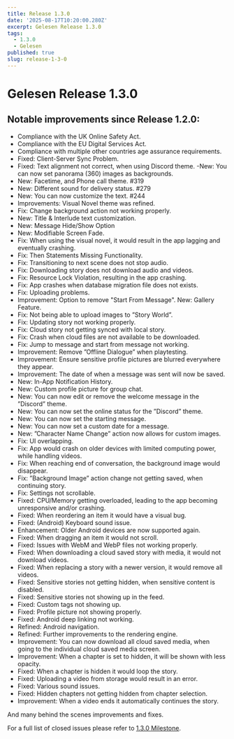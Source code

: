 ```yaml
---
title: Release 1.3.0
date: '2025-08-17T10:20:00.280Z'
excerpt: Gelesen Release 1.3.0
tags:
  - 1.3.0
  - Gelesen
published: true
slug: release-1-3-0
---
```

# Gelesen Release 1.3.0

## Notable improvements since Release 1.2.0:
- Compliance with the UK Online Safety Act.
- Compliance with the EU Digital Services Act.
- Compliance with multiple other countries age assurance requirements.
- Fixed: Client-Server Sync Problem.
- Fixed: Text alignment not correct, when using Discord theme.
-New: You can now set panorama (360) images as backgrounds.
- New: Facetime, and Phone call theme. #319
- New: Different sound for delivery status. #279
- New: You can now customize the text. #244
- Improvements: Visual Novel theme was refined.
- Fix: Change background action not working properly.
- New: Title & Interlude text customization.
- New: Message Hide/Show Option
- New: Modifiable Screen Fade.
- Fix: When using the visual novel, it would result in the app lagging and eventually crashing.
- Fix: Then Statements Missing Functionality.
- Fix: Transitioning to next scene does not stop audio.
- Fix: Downloading story does not download audio and videos. 
- Fix: Resource Lock Violation, resulting in the app crashing.
- Fix: App crashes when database migration file does not exists.
- Fix: Uploading problems.
- Improvement: Option to remove "Start From Message".
New: Gallery Feature.
- Fix: Not being able to upload images to ”Story World”.
- Fix: Updating story not working properly.
- Fix: Cloud story not getting synced with local story.
- Fix: Crash when cloud files are not available to be downloaded.
- Fix: Jump to message and start from message not working.
- Improvement: Remove ”Offline Dialogue” when playtesting.
- Improvement: Ensure sensitive profile pictures are blurred everywhere they appear.
- Improvement: The date of when a message was sent will now be saved.
- New: In-App Notification History.
- New: Custom profile picture for group chat.
- New: You can now edit or remove the welcome message in the ”Discord” theme.
- New: You can now set the online status for the ”Discord” theme.
- New: You can now set the starting message.
- New: You can now set a custom date for a message.
- New: ”Character Name Change” action now allows for custom images.
- Fix: UI overlapping.
- Fix: App would crash on older devices with limited computing power, while handling videos.
- Fix: When reaching end of conversation, the background image would disappear.
- Fix: ”Background Image” action change not getting saved, when continuing story.
- Fix: Settings not scrollable.
- Fixed: CPU/Memory getting overloaded, leading to the app becoming unresponsive and/or crashing.
- Fixed: When reordering an item it would have a visual bug. 
- Fixed: (Android) Keyboard sound issue.
- Enhancement: Older Android devices are now supported again.
- Fixed: When dragging an item it would not scroll.
- Fixed: Issues with WebM and WebP files not working properly.
- Fixed: When downloading a cloud saved story with media, it would not download videos.
- Fixed: When replacing a story with a newer version, it would remove all videos.
- Fixed: Sensitive stories not getting hidden, when sensitive content is disabled.
- Fixed: Sensitive stories not showing up in the feed.
- Fixed: Custom tags not showing up.
- Fixed: Profile picture not showing properly.
- Fixed: Android deep linking not working.
- Refined: Android navigation.
- Refined: Further improvements to the rendering engine.
- Improvement: You can now download all cloud saved media, when going to the individual cloud saved media screen.
- Improvement: When a chapter is set to hidden, it will be shown with less opacity.
- Fixed: When a chapter is hidden it would loop the story. 
- Fixed: Uploading a video from storage would result in an error.
- Fixed: Various sound issues.
- Fixed: Hidden chapters not getting hidden from chapter selection.
- Improvement: When a video ends it automatically continues the story.

And many behind the scenes improvements and fixes.

For a full list of closed issues please refer to [1.3.0 Milestone](https://github.com/doppeltilde/gelesen-open-source/milestone/5?closed=1).

